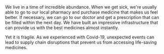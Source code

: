 
We live in a time of incredible abundance. When we get sick, we're usually able to go to our local pharmacy and purchase medicine that makes us feel better. If necessary, we can go to our doctor and get a prescription that can be filled within the next day. We have built an impressive infrastructure that can provide us with the best medicines almost instantly.

Yet it is fragile. As we experienced with Covid-19, unexpected events can lead to supply chain disruptions that prevent us from accessing life-saving medicines.